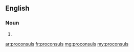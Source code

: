 ==English==

===Noun===
{{head|en|noun plural form}}

# {{plural of|proconsul|lang=en}}

[[ar:proconsuls]]
[[fr:proconsuls]]
[[mg:proconsuls]]
[[my:proconsuls]]
